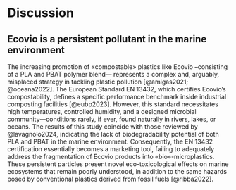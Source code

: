 # Discussion

## Ecovio\textregistered \ is a persistent pollutant in the marine environment

The increasing promotion of «compostable» plastics like Ecovio\textregistered \ --consisting of a PLA and PBAT polymer blend--- represents a complex and, arguably, misplaced strategy in tackling plastic pollution [@amigas2021; @oceana2022]. The European Standard EN 13432, which certifies Ecovio’s compostability, defines a specific performance benchmark inside industrial composting facilities [@eubp2023]. However, this standard necessitates high temperatures, controlled humidity, and a designed microbial community---conditions rarely, if ever, found naturally in rivers, lakes, or oceans. The results of this study coincide with those reviewed by @lavagnolo2024, indicating the lack of biodegradability potential of both PLA and PBAT in the marine environment. Consequently, the EN 13432 certification essentially becomes a marketing tool, failing to adequately address the fragmentation of Ecovio\textregistered \ products into «bio»-microplastics. These persistent particles present novel eco-toxicological effects on marine ecosystems that remain poorly understood, in addition to the same hazards posed by conventional plastics derived from fossil fuels [@ribba2022].
